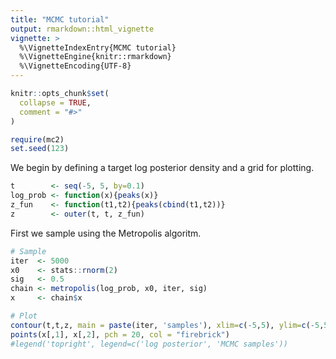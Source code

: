 ```yaml
---
title: "MCMC tutorial"
output: rmarkdown::html_vignette
vignette: >
  %\VignetteIndexEntry{MCMC tutorial}
  %\VignetteEngine{knitr::rmarkdown}
  %\VignetteEncoding{UTF-8}
---
```


```r
knitr::opts_chunk$set(
  collapse = TRUE,
  comment = "#>"
)
```


```r
require(mc2)
set.seed(123)
```

We begin by defining a target log posterior density and a grid for plotting.
```r
t        <- seq(-5, 5, by=0.1)
log_prob <- function(x){peaks(x)}
z_fun    <- function(t1,t2){peaks(cbind(t1,t2))}
z        <- outer(t, t, z_fun)
```

First we sample using the Metropolis algoritm.
```r
# Sample
iter  <- 5000
x0    <- stats::rnorm(2)
sig   <- 0.5
chain <- metropolis(log_prob, x0, iter, sig)
x     <- chain$x

# Plot
contour(t,t,z, main = paste(iter, 'samples'), xlim=c(-5,5), ylim=c(-5,5))
points(x[,1], x[,2], pch = 20, col = "firebrick")
#legend('topright', legend=c('log posterior', 'MCMC samples'))
```
